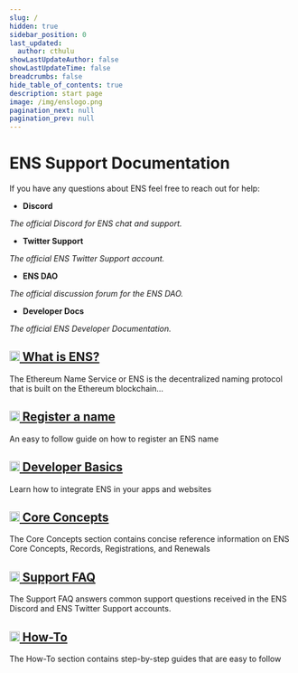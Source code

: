```yaml
---
slug: /
hidden: true
sidebar_position: 0
last_updated:
  author: cthulu
showLastUpdateAuthor: false
showLastUpdateTime: false
breadcrumbs: false
hide_table_of_contents: true
description: start page
image: /img/enslogo.png
pagination_next: null
pagination_prev: null
---
```


# ENS Support Documentation

<div style={{ maxWidth: '83.33333%'}}>

If you have any questions about ENS feel free to reach out for help:

<div class="container">
<div class="row">
<div class="col" style={{'align':'center'}}>

 - <Link to="https://chat.ens.domains"><b>Discord</b></Link><br/>
 <i>The official Discord for ENS chat and support.</i>

</div>
<div class="col">

 - <Link to="https://twitter.com/ens_support"><b>Twitter Support</b></Link><br/>
 <i>The official ENS Twitter Support account.</i>

</div>
</div>
<div class="row">
<div class="col">

 - <Link to="https://discuss.ens.domains"><b>ENS DAO</b></Link><br/>
 <i>The official discussion forum for the ENS DAO.</i>

</div>
<div class="col">

 - <Link to="https://docs.ens.domains"><b>Developer Docs</b></Link><br/>
 <i>The official ENS Developer Documentation.</i>

</div>
</div>
</div>

<!--
Welcome to ENS Support!
This site aims to be a resource where you can find out more about ENS, get answers to commonly asked questions and
learn to do new things with your ENS name by following step-by-step guides.
-->

</div>
<div class="docs-card-container">
  <div class="row row-cols-1 row-cols-md-2a g-4">
    <div class="col">
      <div class="card card-body h-100 w-500 d-flex flex-column">
        <a href="/docs/core/what-is-ens" class="card-title card-link stretched-link"><h2><img src="/img/svg/299-cloud-computing-6.svg" width="18px"/> What is ENS?</h2></a>
        <p class="card-text">The Ethereum Name Service or ENS is the decentralized naming protocol that is built on the Ethereum blockchain...</p>
      </div>
    </div>
    <div class="col">
      <div class="card card-body h-100 w-500 d-flex flex-column" >
        <a href="/docs/howto/registration" class="card-title card-link stretched-link"><h2><img src="/img/svg/056-file-3.svg" width="18px"/> Register a name</h2></a>
        <p class="card-text">An easy to follow guide on how to register an ENS name</p>
      </div>
    </div>
    <div class="col">
      <div class="card card-body h-100 w-500 d-flex flex-column">
        <a href="/docs/dev-basics" class="card-title card-link stretched-link"><h2><img src="/img/svg/056-file-3.svg" width="18px"/> Developer Basics</h2></a>
        <p class="card-text">Learn how to integrate ENS in your apps and websites</p>
      </div>
    </div>
  </div>
  <div class="row row-cols-1 row-cols-md-2a g-4">
    <div class="col">
      <div class="card card-body h-100 w-500 d-flex flex-column">
        <a href="/docs/core" class="card-title card-link stretched-link"><h2><img src="/img/svg/056-file-3.svg" width="18px"/> Core Concepts</h2></a>
        <p class="card-text">The Core Concepts section contains concise reference information on ENS Core Concepts, Records, Registrations, and Renewals</p>
      </div>
    </div>
    <div class="col">
      <div class="card card-body h-100 w-500 d-flex flex-column" >
        <a href="/docs/faq" class="card-title card-link stretched-link"><h2><img src="/img/svg/056-file-3.svg" width="18px"/> Support FAQ</h2></a>
        <p class="card-text">The Support FAQ answers common support questions received in the ENS Discord and ENS Twitter Support accounts.</p>
      </div>
    </div>
    <div class="col">
      <div class="card card-body h-100 w-500 d-flex flex-column">
        <a href="/docs/howto" class="card-title card-link stretched-link"><h2><img src="/img/svg/056-file-3.svg" width="18px"/> How-To</h2></a>
        <p class="card-text">The How-To section contains step-by-step guides that are easy to follow</p>
      </div>
    </div>
  </div>
</div>

<!--

<div style={{ maxWidth: '83.33333%'}}>

<div class="docs-card-container card card-body" style={{'padding':'25px'}}>
If you have any questions about ENS feel free to reach out for help:

 - <Link to="https://chat.ens.domains"><b>ENS Discord</b></Link><br/>
 <i>The official Discord for ENS chat and support.</i>

 - <Link to="https://twitter.com/ens_support"><b>ENS Twitter Support</b></Link><br/>
 <i>The official ENS Twitter Support account</i>

If you'd like to join the community, join our Discord or the ENS DAO Governance forum:
 
 - <Link to="https://discuss.ens.domains"><b>ENS DAO Governance Forum</b></Link><br/>
 <i>The official discussion forum for the ENS <b>D</b>ecentralized <b>A</b>utonomous <b>O</b>rganization that governs ENS.</i>

</div>
</div>

-->